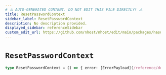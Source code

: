 ```yaml
---
# ⚠️ AUTO-GENERATED CONTENT. DO NOT EDIT THIS FILE DIRECTLY! ⚠️
title: ResetPasswordContext
sidebar_label: ResetPasswordContext
description: No description provided.
displayed_sidebar: referenceSidebar
custom_edit_url: https://github.com/nhost/nhost/edit/main/packages/hasura-auth-js/src/core/machines/reset-password.ts#L10
---
```


# `ResetPasswordContext`

```ts
type ResetPasswordContext = () => { error: [ErrorPayload](/reference/docgen/javascript/auth/types/error-payload) | null }
```
